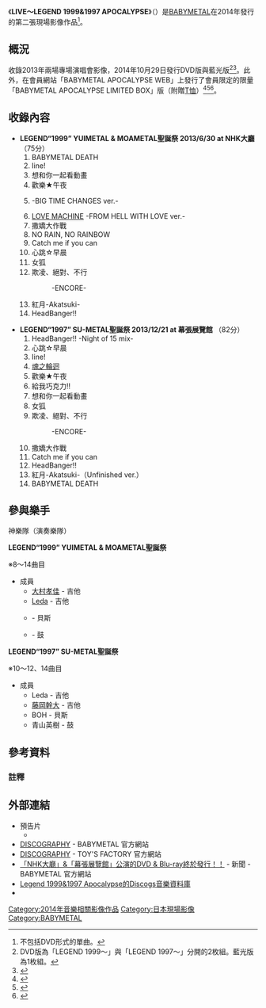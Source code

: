 {{Infobox Album 
| Name           = LIVE〜LEGEND 1999&1997 APOCALYPSE
| Cover          = BABYMETAL - LIVE~LEGEND 1999&1997 APOCALYPSE.jpg
| Type           = live
| Artist         = [[BABYMETAL|BABYMETAL]]
| Released       = 2014年10月29日<br />（[[數碼多功能影音光碟|DVD]]：TFBQ-18153／[[藍光光碟|藍光光碟]]：TFXQ-78116）
| Recorded       = 2013年6月30日（[[NHK大廳|NHK大廳]]）<br />2013年12月21日（[[幕張展覽館|幕張展覽館]]）
| Genre          = [[日本搖滾樂|J-POP]]、[[重金屬音樂|重金屬]]
| Length         = 157分
| Label          = BMD FOX RECORDS（[[TOY'S_FACTORY|TOY'S FACTORY]]）
| Producer       = {{link-ja|KOBAMETAL|KOBAMETAL}}
| Reviews        = 
| Chart position = *週榜第8名（[[Oricon公信榜|公信榜]]）（DVD）<ref>{{cite web|url=http://www.oricon.co.jp/prof/552304/products/1095014/1/|title=LIVE〜LEGEND 1999&1997 APOCALYPSE│BABYMETAL|work=ORICON STYLE|publisher=[[Oricon公信榜|Oricon]]株式会社|accessdate=2015-01-14|language=ja|archive-date=2018-12-11|archive-url=https://web.archive.org/web/20181211123317/https://www.oricon.co.jp/prof/552304/products/1095014/1/|dead-url=no}}</ref>
*週榜第4名（公信榜）（藍光）<ref>{{cite web|url=http://www.oricon.co.jp/prof/552304/products/1095016/1/|title=LIVE〜LEGEND 1999&1997 APOCALYPSE│BABYMETAL|work=ORICON STYLE|publisher=Oricon株式会社|accessdate=2015-01-14|language=ja|archive-date=2018-12-11|archive-url=https://web.archive.org/web/20181211004525/https://www.oricon.co.jp/prof/552304/products/1095016/1/|dead-url=no}}</ref>
| Certification  = 
| Chronology     = [[BABYMETAL|BABYMETAL]] 影像作品
| Last album     = [[LIVE_〜LEGEND_I、D、Z_APOCALYPSE〜|LIVE 〜LEGEND I、D、Z APOCALYPSE〜]]<br/>（2013年）
| This album     = '''LIVE〜LEGEND 1999&1997 APOCALYPSE'''<br/>（2014年）
| Next album     = [[LIVE_AT_BUDOKAN_〜RED_NIGHT_&_BLACK_NIGHT_APOCALYPSE〜|LIVE AT BUDOKAN 〜RED NIGHT & BLACK NIGHT APOCALYPSE〜]]<br/>（2015年）
| Misc           = {{External music video|1=[http://www.youtube.com/watch?v=E89u4rOG0CY BABYMETAL - LIVE ～LEGEND 1999 & 1997 APOCALYPSE～ Trailer] - YouTube|Upper caption=預告片|Type=live}}
}}

《'''LIVE〜LEGEND 1999&1997 APOCALYPSE'''》（{{lang-ja|ライブ〜レジェンド イチキュウキュウキュウ アンド イチキュウキュウナナ アポカリプス}}）是[[BABYMETAL|BABYMETAL]]在2014年發行的第二張現場影像作品<ref group="注">不包括DVD形式的單曲。</ref>。

== 概況 ==
收錄2013年兩場專場演唱會影像，2014年10月29日發行DVD版與藍光版<ref group="注">DVD版為「LEGEND 1999〜」與「LEGEND 1997〜」分開的2枚組。藍光版為1枚組。</ref><ref>{{cite news|url=http://www.musicman-net.com/artist/38468.html|title=BABYMETALワールドツアーに英＆米公演が追加、聖誕祭映像のリリースも決定|newspaper=Musicman-NET|publisher=エフ・ビー・コミュニケーションズ株式会社|date=2014-08-18|accessdate=2014-10-29|language=ja|archive-date=2014-10-29|archive-url=https://web.archive.org/web/20141029161006/http://www.musicman-net.com/artist/38468.html|dead-url=no}}</ref>。此外，在會員網站「BABYMETAL APOCALYPSE WEB」上發行了會員限定的限量「BABYMETAL APOCALYPSE LIMITED BOX」版（附贈[[T恤|T恤]]）<ref>{{cite web|url=http://www.asmart.jp/Form/Product/ProductDetail.aspx?shop=0&cat=100131&swrd=&pid=10007338&vid=|title=WEBメンバー限定グッズ 【DVD】「LIVE〜LEGEND 1999&1997 APOCALYPSE - BABYMETAL APOCALYPSE LIMITED BOX」|work=ASMART|publisher=株式会社[[Amuse|Amuse]]|accessdate=2014-10-29|language=ja|archive-date=2014-11-25|archive-url=https://web.archive.org/web/20141125143903/http://www.asmart.jp/Form/Product/ProductDetail.aspx?shop=0&cat=100131&swrd=&pid=10007338&vid=|dead-url=no}}</ref><ref>{{cite web|url=http://www.asmart.jp/Form/Product/ProductDetail.aspx?shop=0&cat=100131&swrd=&pid=10007337&vid=|title=WEBメンバー限定グッズ 【Blu-ray】「LIVE〜LEGEND 1999&1997 APOCALYPSE - BABYMETAL APOCALYPSE LIMITED BOX」|work=ASMART|publisher=株式会社Amuse|accessdate=2014-10-29|language=ja|archive-date=2014-11-25|archive-url=https://web.archive.org/web/20141125143858/http://www.asmart.jp/Form/Product/ProductDetail.aspx?shop=0&cat=100131&swrd=&pid=10007337&vid=|dead-url=no}}</ref><ref>{{cite news|url=http://natalie.mu/music/news/125976|title=BABYMETAL、聖誕祭ライブ映像の予告編公開|newspaper=音楽ナタリー|publisher=株式会社ナターシャ|date=2014-09-12|accessdate=2014-10-29|language=ja|archive-date=2018-12-12|archive-url=https://web.archive.org/web/20181212111315/https://natalie.mu/music/news/125976|dead-url=no}}</ref>。

== 收錄內容 ==
*'''LEGEND“1999” YUIMETAL & MOAMETAL聖誕祭 2013/6/30 at NHK大廳''' （75分）
*# BABYMETAL DEATH
*# Iine!
*# 想和你一起看動畫
*# 歡樂★午夜
*# {{link-ja|一點點LOVE|ちょこっとLOVE}} -BIG TIME CHANGES ver.-
*# [[LOVE_MACHINE|LOVE MACHINE]] -FROM HELL WITH LOVE ver.-
*# 撒嬌大作戰
*# NO RAIN, NO RAINBOW
*# Catch me if you can
*# 心跳☆早晨
*# 女狐
*# 欺凌、絕對、不行
*#: -ENCORE-
*# 紅月-Akatsuki-
*# HeadBanger!!

*'''LEGEND“1997” SU-METAL聖誕祭 2013/12/21 at 幕張展覽館''' （82分）
*# HeadBanger!! -Night of 15 mix-
*# 心跳☆早晨
*# Iine!
*# [[魂之輪迴|魂之輪迴]]
*# 歡樂★午夜
*# 給我巧克力!!
*# 想和你一起看動畫
*# 女狐
*# 欺凌、絕對、不行
*#: -ENCORE-
*# 撒嬌大作戰
*# Catch me if you can
*# HeadBanger!!
*# 紅月-Akatsuki-（Unfinished ver.）
*# BABYMETAL DEATH

== 參與樂手 ==
神樂隊（演奏樂隊）

'''LEGEND“1999” YUIMETAL & MOAMETAL聖誕祭'''

※8〜14曲目
* 成員
** [[大村孝佳|大村孝佳]] - 吉他
** [[Leda|Leda]] - 吉他
** {{link-ja|BOH|BOH (ベーシスト)}} - 貝斯
** {{link-ja|青山英樹|青山英樹}} - 鼓

'''LEGEND“1997” SU-METAL聖誕祭'''

※10〜12、14曲目
* 成員
** Leda - 吉他
** [[藤岡幹大|藤岡幹大]] - 吉他
** BOH - 貝斯
** 青山英樹 - 鼓

== 參考資料 ==
{{reflist}}
=== 註釋 ===
{{reflist|group=注}}

== 外部連結 ==
* 預告片
** {{YouTube|E89u4rOG0CY|BABYMETAL - LIVE 〜LEGEND 1999 & 1997 APOCALYPSE〜 Trailer}}
* [https://web.archive.org/web/20160303172200/http://www.babymetal.jp/discography/ DISCOGRAPHY] - BABYMETAL 官方網站
* [http://www.toysfactory.co.jp/artist/babymetal/disco DISCOGRAPHY]{{Wayback|url=http://www.toysfactory.co.jp/artist/babymetal/disco |date=20160827133235 }} - TOY'S FACTORY 官方網站
* [https://web.archive.org/web/20141029062157/http://www.babymetal.jp/news//0/14563/ 「NHK大廳」&「幕張展覽館」公演的DVD & Blu-ray終於發行！！] - 新聞 - BABYMETAL 官方網站
* [https://www.discogs.com/ja/release/6670023 Legend 1999&1997 Apocalypse的Discogs音樂資料庫] {{Wayback|url=https://www.discogs.com/ja/release/6670023 |date=20190217003553 }}
* {{EAN|4988061781167}}

{{Portal bar|音樂}}
{{BABYMETAL}}

[[Category:2014年音樂相關影像作品|Category:2014年音樂相關影像作品]]
[[Category:日本現場影像|Category:日本現場影像]]
[[Category:BABYMETAL|Category:BABYMETAL]]